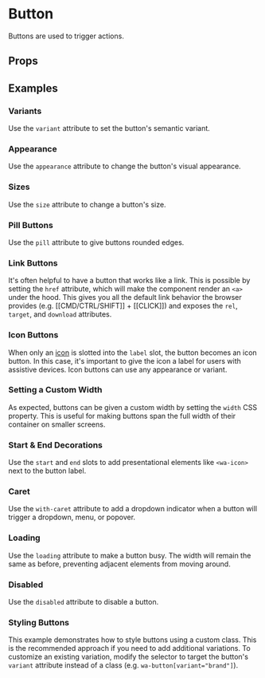  
 
<Meta of={ButtonStories} />
 
# Button
 
Buttons are used to trigger actions.

<Primary />

## Props

<Controls />

## Examples

### Variants

Use the `variant` attribute to set the button's semantic variant.

<Canvas of={ButtonStories.Variants} />

### Appearance

Use the `appearance` attribute to change the button's visual appearance.

<Canvas of={ButtonStories.Appearances} />

### Sizes

Use the `size` attribute to change a button's size.

<Canvas of={ButtonStories.Sizes} />

### Pill Buttons

Use the `pill` attribute to give buttons rounded edges.

<Canvas of={ButtonStories.Pill} />

### Link Buttons

It's often helpful to have a button that works like a link. This is possible by setting the `href` attribute, which will make the component render an `<a>` under the hood. This gives you all the default link behavior the browser provides (e.g. [[CMD/CTRL/SHIFT]] + [[CLICK]]) and exposes the `rel`, `target`, and `download` attributes.

<Canvas of={ButtonStories.LinkButtons} />

### Icon Buttons

When only an [icon](/docs/components/icon) is slotted into the `label` slot, the button becomes an icon button. In this case, it's important to give the icon a label for users with assistive devices. Icon buttons can use any appearance or variant.

<Canvas of={ButtonStories.IconButtons} />

### Setting a Custom Width

As expected, buttons can be given a custom width by setting the `width` CSS property. This is useful for making buttons span the full width of their container on smaller screens.

<Canvas of={ButtonStories.CustomWidth} />

### Start & End Decorations

Use the `start` and `end` slots to add presentational elements like `<wa-icon>` next to the button label.

<Canvas of={ButtonStories.StartEndDecorations} />

### Caret

Use the `with-caret` attribute to add a dropdown indicator when a button will trigger a dropdown, menu, or popover.

<Canvas of={ButtonStories.Caret} />

### Loading

Use the `loading` attribute to make a button busy. The width will remain the same as before, preventing adjacent elements from moving around.

<Canvas of={ButtonStories.Loading} />

### Disabled

Use the `disabled` attribute to disable a button.

<Canvas of={ButtonStories.Disabled} />

### Styling Buttons

This example demonstrates how to style buttons using a custom class. This is the recommended approach if you need to add additional variations. To customize an existing variation, modify the selector to target the button's `variant` attribute instead of a class (e.g. `wa-button[variant="brand"]`).

<Canvas of={ButtonStories.StylingButtons} />
